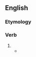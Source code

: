 ==English==

===Etymology===
{{suffix|en|gave|est|nocat=1}}

===Verb===
{{head|en|verb form|cat2=second-person singular forms}}

# {{en-archaic second-person singular past of|give}}
#* {{RQ:KJV|Genesis|3|12||And the man said, The woman whom thou '''gavest''' to be with me, she gave me of the tree, and I did eat.}}